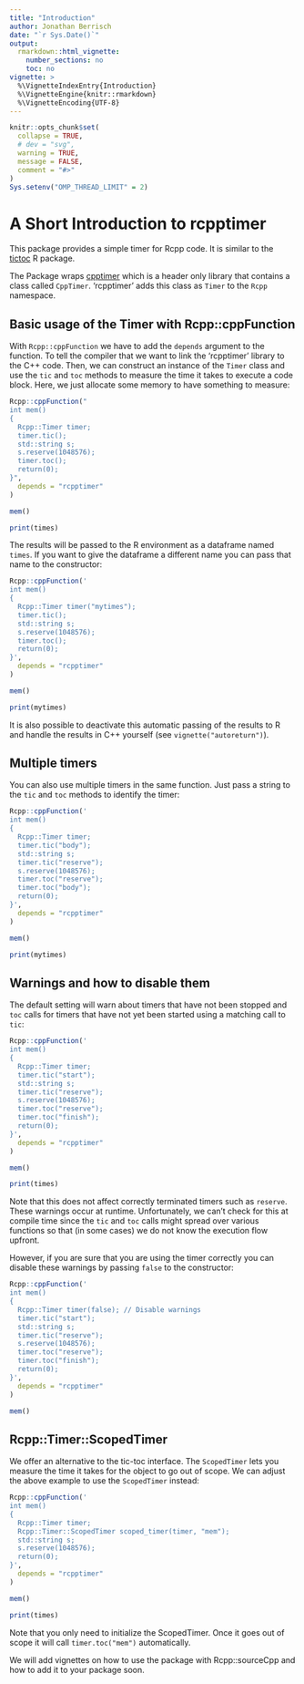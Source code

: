 ```yaml
---
title: "Introduction"
author: Jonathan Berrisch
date: "`r Sys.Date()`"
output:
  rmarkdown::html_vignette:
    number_sections: no
    toc: no
vignette: >
  %\VignetteIndexEntry{Introduction}
  %\VignetteEngine{knitr::rmarkdown}
  %\VignetteEncoding{UTF-8}
---
```


```r
knitr::opts_chunk$set(
  collapse = TRUE,
  # dev = "svg",
  warning = TRUE,
  message = FALSE,
  comment = "#>"
)
Sys.setenv("OMP_THREAD_LIMIT" = 2)
```

# A Short Introduction to rcpptimer

This package provides a simple timer for Rcpp code. It is similar to the [tictoc](https://CRAN.R-project.org/package=tictoc) R package. 

The Package wraps [cpptimer](https://github.com/BerriJ/cpptimer) which is a header only library that contains a class called `CppTimer`. 'rcpptimer' adds this class as `Timer` to the `Rcpp` namespace. 

## Basic usage of the Timer with Rcpp::cppFunction

With `Rcpp::cppFunction` we have to add the `depends` argument to the function. To tell the compiler that we want to link the 'rcpptimer' library to the C++ code. Then, we can construct an instance of the `Timer` class and use the `tic` and `toc` methods to measure the time it takes to execute a code block. Here, we just allocate some memory to have something to measure:

```r
Rcpp::cppFunction("
int mem()
{
  Rcpp::Timer timer;
  timer.tic();
  std::string s;
  s.reserve(1048576);
  timer.toc();
  return(0);
}",
  depends = "rcpptimer"
)

mem()

print(times)
```

The results will be passed to the R environment as a dataframe named `times`. If you want to give the dataframe a different name you can pass that name to the constructor:

```r
Rcpp::cppFunction('
int mem()
{
  Rcpp::Timer timer("mytimes");
  timer.tic();
  std::string s;
  s.reserve(1048576);
  timer.toc();
  return(0);
}',
  depends = "rcpptimer"
)

mem()

print(mytimes)
```

It is also possible to deactivate this automatic passing of the results to R and handle the results in C++ yourself (see `vignette("autoreturn")`).

## Multiple timers

You can also use multiple timers in the same function. Just pass a string to the `tic` and `toc` methods to identify the timer:

```r
Rcpp::cppFunction('
int mem()
{
  Rcpp::Timer timer;
  timer.tic("body");
  std::string s;
  timer.tic("reserve");
  s.reserve(1048576);
  timer.toc("reserve");
  timer.toc("body");
  return(0);
}',
  depends = "rcpptimer"
)

mem()

print(mytimes)
```


## Warnings and how to disable them

The default setting will warn about timers that have not been stopped and `toc` calls for timers that have not yet been started using a matching call to `tic`:

```r
Rcpp::cppFunction('
int mem()
{
  Rcpp::Timer timer;
  timer.tic("start");
  std::string s;
  timer.tic("reserve");
  s.reserve(1048576);
  timer.toc("reserve");
  timer.toc("finish");
  return(0);
}',
  depends = "rcpptimer"
)

mem()

print(times)
```

Note that this does not affect correctly terminated timers such as `reserve`. These warnings occur at runtime. Unfortunately, we can't check for this at compile time since the `tic` and `toc` calls might spread over various functions so that (in some cases) we do not know the execution flow upfront.

However, if you are sure that you are using the timer correctly you can disable these warnings by passing `false` to the constructor:

```r
Rcpp::cppFunction('
int mem()
{
  Rcpp::Timer timer(false); // Disable warnings
  timer.tic("start");
  std::string s;
  timer.tic("reserve");
  s.reserve(1048576);
  timer.toc("reserve");
  timer.toc("finish");
  return(0);
}',
  depends = "rcpptimer"
)

mem()
```

## Rcpp::Timer::ScopedTimer

We offer an alternative to the tic-toc interface. The `ScopedTimer` lets you measure the time it takes for the object to go out of scope. We can adjust the above example to use the `ScopedTimer` instead:

```r
Rcpp::cppFunction('
int mem()
{
  Rcpp::Timer timer;
  Rcpp::Timer::ScopedTimer scoped_timer(timer, "mem");
  std::string s;
  s.reserve(1048576);
  return(0);
}',
  depends = "rcpptimer"
)

mem()

print(times)
```

Note that you only need to initialize the ScopedTimer. Once it goes out of scope it will call `timer.toc("mem")` automatically.

We will add vignettes on how to use the package with Rcpp::sourceCpp and how to add it to your package soon.
